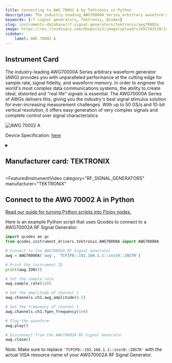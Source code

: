 ```yaml
---
title: Connecting to AWG 70002 A by Tektronix in Python
description: The industry-leading AWG70000A Series arbitrary waveform generator (AWG) provides you with unparalleled performance at the cutting edge for sample rate, signal fidelity, and waveform memory. In order to engineer the world's most complex data communications systems, the ability to create ideal, distorted and "real life" signals is essential. The AWG70000A Series of AWGs delivers this, giving you the industry's best signal stimulus solution for ever-increasing measurement challenges. With up to 50 GS/s and 10-bit vertical resolution, it offers easy generation of very complex signals and complete control over signal characteristics.
keywords: [rf signal generators, Tektronix, QCodes] 
slug: instruments-database/rf-signal-generators/tektronix/awg70002a 
image: https://res.cloudinary.com/dhopxs1y3/image/upload/v1691782530/Instruments/RF%20Signal%20Generator/AWG70002A/AWG70002A.webp
sidebar:
    label: AWG 70002 A 
---
```



## Instrument Card

The industry-leading AWG70000A Series arbitrary waveform generator (AWG) provides you with unparalleled performance at the cutting edge for sample rate, signal fidelity, and waveform memory. In order to engineer the world's most complex data communications systems, the ability to create ideal, distorted and "real life" signals is essential. The AWG70000A Series of AWGs delivers this, giving you the industry's best signal stimulus solution for ever-increasing measurement challenges. With up to 50 GS/s and 10-bit vertical resolution, it offers easy generation of very complex signals and complete control over signal characteristics.

![AWG 70002 A](https://res.cloudinary.com/dhopxs1y3/image/upload/v1691782530/Instruments/RF%20Signal%20Generator/AWG70002A/AWG70002A.webp)

Device Specification: [here](https://download.tek.com/datasheet/AWG70000A-Arbitrary-Waveform-Generator-Datasheet-76W283808.pdf)

<details style={{ marginTop: "15px"}}>
<summary><h2 style={{display:'inline'}}>Manufacturer card: TEKTRONIX</h2></summary>

![TEKTRONIX](https://res.cloudinary.com/dhopxs1y3/image/upload/v1692806108/Instruments/Vendor%20Logos/Tektronix.png)

Tektronix, Inc., historically widely known as Tek, is an American company best known for manufacturing test and measurement devices such as [oscilloscopes](https://en.wikipedia.org/wiki/Oscilloscope), [logic analyzers](https://en.wikipedia.org/wiki/Logic_analyzer), and video and mobile test protocol equipment.

- Headquarters: USA
- Yearly Revenue (millions, USD): 5800
- Vendor Website: [here](https://www.tek.com/en)

</details>


<FeaturedInstrumentVideo
  category="RF_SIGNAL_GENERATORS"
  manufacturer="TEKTRONIX"
></FeaturedInstrumentVideo>

## Connect to the AWG 70002 A in Python

[Read our guide for turning Python scripts into Flojoy nodes.](https://docs.flojoy.ai/contribution/blocks/custom-flojoy-block/)


<Tabs>

<TabItem value="Flojoy" label="Flojoy" className="flojoy-instrument-tabs">

<NodeCardCollection category='RF_SIGNAL_GENERATORS' manufacturer='TEKTRONIX'></NodeCardCollection>

</TabItem>
<TabItem value="QCodes" label="QCodes">

Here is an example Python script that uses Qcodes to connect to a AWG70002A RF Signal Generator:

```python
import qcodes as qc
from qcodes.instrument_drivers.tektronix.AWG70000A import AWG70000A

# Connect to the AWG70002A RF Signal Generator
awg = AWG70000A('awg', 'TCPIP0::192.168.1.1::inst0::INSTR')

# Print the instrument ID
print(awg.IDN())

# Set the sample rate
awg.sample_rate(1e9)

# Set the amplitude of channel 1
awg.channels.ch1.awg_amplitude(0.5)

# Set the frequency of channel 1
awg.channels.ch1.fgen_frequency(1e6)

# Play the waveform
awg.play()

# Disconnect from the AWG70002A RF Signal Generator
awg.close()
```

Note: Make sure to replace `'TCPIP0::192.168.1.1::inst0::INSTR'` with the actual VISA resource name of your AWG70002A RF Signal Generator.

</TabItem>
</Tabs>